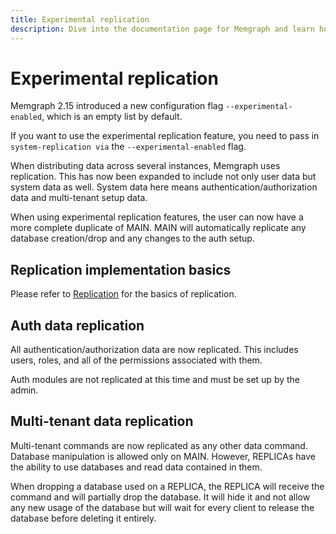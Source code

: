 ```yaml
---
title: Experimental replication
description: Dive into the documentation page for Memgraph and learn how to configure replication for data redundancy and disaster recovery. Examine the power of replication for enhanced data reliability.
---
```



# Experimental replication

<Callout type="info">

Memgraph 2.15 introduced a new configuration flag
`--experimental-enabled`, which is an empty list by default.

If you want to use the experimental replication feature, you need to pass in 
`system-replication via` the `--experimental-enabled` flag.

</Callout>

When distributing data across several instances, Memgraph uses replication.
This has now been expanded to include not only user data but system data as 
well. System data here means authentication/authorization data and 
multi-tenant setup data.

When using experimental replication features, the user can now have a more 
complete duplicate of MAIN. MAIN will automatically replicate any database
creation/drop and any changes to the auth setup.

## Replication implementation basics

Please refer to [Replication](/configuration/replication) for the basics of replication.

## Auth data replication 

All authentication/authorization data are now replicated. This includes users,
roles, and all of the permissions associated with them. 

Auth modules are not replicated at this time and must be set up by the admin.

## Multi-tenant data replication 

Multi-tenant commands are now replicated as any other data command.
Database manipulation is allowed only on MAIN. However, REPLICAs have the
ability to use databases and read data contained in them.

When dropping a database used on a REPLICA, the REPLICA will receive the command
and will partially drop the database. It will hide it and not allow any new
usage of the database but will wait for every client to release the database
before deleting it entirely.
